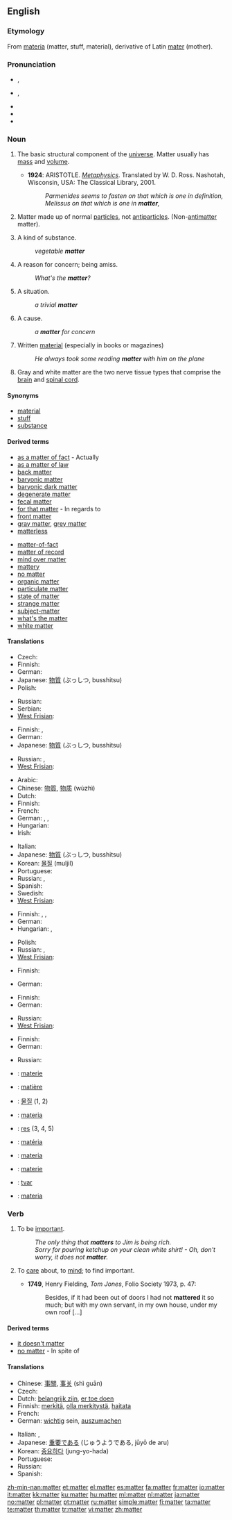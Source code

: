 {{wikipedia|Matter (disambiguation)}}

==English==
{{wikipedia}}
{{rank|public|others|anything|289|matter|passed|true|friend}}

===Etymology===
From {{etyl|la}} [[materia]] (matter, stuff, material), derivative of Latin [[mater]] (mother).

===Pronunciation===
* {{a|RP}} {{IPA|/ˈmætə/}}, {{SAMPA|/"m{t@/}}
* {{a|GenAm}} {{IPA|/ˈmætɚ/}}, {{SAMPA|/"m{t@`/}}
* {{audio|en-us-matter.ogg|Audio (US)}}
* {{rhymes|ætə(r)}}
* {{hyphenation|mat|ter}}

===Noun===
{{en-noun|s|-}}

# {{physics}} The basic structural component of the [[universe]].  Matter usually has [[mass]] and [[volume]].
#* '''1924''': ARISTOTLE.  ''[[S:Metaphysics/Book_I|Metaphysics]]''.  Translated by W. D. Ross.  Nashotah, Wisconsin, USA: The Classical Library, 2001.
#*: ''Parmenides seems to fasten on that which is one in definition, Melissus on that which is one in '''matter''',''
# {{physics}} Matter made up of normal [[particles]], not [[antiparticles]]. (Non-[[antimatter]] matter).
# A kind of substance.
#: ''vegetable '''matter'''''
# A reason for concern; being amiss.
#: ''What's the '''matter'''?''
# A situation.
#: ''a trivial '''matter'''''
# A cause.
#: ''a '''matter''' for concern''
# Written [[material]] (especially in books or magazines)
#: ''He always took some reading '''matter''' with him on the plane''
# {{neurology}} Gray and white matter are the two nerve tissue types that comprise the [[brain]] and [[spinal cord]].

====Synonyms====
* [[material]]
* [[stuff]]
* [[substance]]

====Derived terms====
{{rel-top|Terms derived from the noun "matter"}}
* [[as a matter of fact]] - Actually
* [[as a matter of law]]
* [[back matter]]
* [[baryonic matter]]
* [[baryonic dark matter]]
* [[degenerate matter]]
* [[fecal matter]]
* [[for that matter]] - In regards to
* [[front matter]]
* [[gray matter]], [[grey matter]]
* [[matterless]]
{{rel-mid}}
* [[matter-of-fact]]
* [[matter of record]]
* [[mind over matter]]
* [[mattery]]
* [[no matter]]
* [[organic matter]]
* [[particulate matter]]
* [[state of matter]]
* [[strange matter]]
* [[subject-matter]]
* [[what's the matter]]
* [[white matter]]
{{rel-bottom}}

====Translations====
{{trans-top|basic structural component of the universe}}
* Czech: {{t+|cs|hmota|f}}
* Finnish: {{t+|fi|aine}}
* German: {{t+|de|Materie|f}}
* Japanese: [[物質]] (ぶっしつ, busshitsu)
* Polish: {{t+|pl|materia|f}}
{{trans-mid}}
* Russian: {{t+|ru|материя|f|tr=materija|sc=Cyrl}}
* Serbian: {{t-|sr|tvar|f}}
* [[West Frisian]]: {{t|fy|matearje|c|xs=West Frisian}}
{{trans-bottom}}

{{trans-top|non-antimatter matter}}
* Finnish: {{t+|fi|materia}}, {{t+|fi|aine}}
* German: {{t+|de|Materie|f}}
* Japanese: [[物質]] (ぶっしつ, busshitsu)
{{trans-mid}}
* Russian: {{t+|ru|вещество|n|tr=veščestvó|sc=Cyrl}}, {{t+|ru|материя|f|tr=materija|sc=Cyrl}}
* [[West Frisian]]: {{t+|fy|matearje|c|xs=West Frisian}}
{{trans-bottom}}

{{trans-top|kind of substance}}
* Arabic: {{Arab|[[مادة]]}} {{IPAchar|(māda)}} {{f}}
* Chinese: [[物質]], [[物质]] (wùzhì)
* Dutch: {{t+|nl|stof|c}}
* Finnish: {{t+|fi|aine}}
* French: {{t+|fr|matière|f}}
* German: {{t+|de|Masse|f}}, {{t+|de|Substanz|f}}, {{t+|de|Stoff|m}}
* Hungarian: {{t+|hu|anyag}}
* Irish: {{t-|ga|ábhar|m|xs=Irish}}
{{trans-mid}}
* Italian: {{t+|it|materia|f}}
* Japanese: [[物質]] (ぶっしつ, busshitsu)
* Korean: [[물질]] (muljil)
* Portuguese: {{t|pt|matéria|f}}
* Russian: {{t+|ru|вещество|n|tr=veščestvó|sc=Cyrl}},  {{t+|ru|материал|m|tr=materiál|sc=Cyrl}}
* Spanish: {{t+|es|materia|f}}
* Swedish: {{t-|sv|stoff|c}}
* [[West Frisian]]: {{t+|fy|matearje|c|xs=West Frisian}}
{{trans-bottom}}

{{trans-top|reason for concern}}
* Finnish: {{t+|fi|pulma}}, {{t+|fi|ongelma}}, {{t-|fi|hätä}}
* German: {{t+|de|Angelegenheit|f}}
* Hungarian: {{t+|hu|ügy}}, {{t+|hu|dolog}}
{{trans-mid}}
* Polish: {{t+|pl|sprawa|f}}
* Russian: {{t+|ru|дело|n|tr=délo|sc=Cyrl}},  {{t+|ru|вопрос|m|tr=voprós|sc=Cyrl}}
* [[West Frisian]]: {{t+|fy|saak|c|xs=West Frisian}}
{{trans-bottom}}

{{trans-top|situation}}
* Finnish: {{t+|fi|tilanne}}
{{trans-mid}}
* German: {{t+|de|Angelegenheit|f}}
{{trans-bottom}}

{{trans-top|cause}}
* Finnish: {{t+|fi|aihe}}
* German: {{t+|de|Anlass|m}}
{{trans-mid}}
* Russian: {{t+|ru|повод|m|tr=póvod|sc=Cyrl}}
* [[West Frisian]]: {{t+|fy|saak|xs=West Frisian}}
{{trans-bottom}}

{{trans-top|neurology: nerve tissue type}}
* Finnish: {{t+|fi|aine}}
* German: {{t+|de|Substanz|f}}
{{trans-mid}}
* Russian: {{t+|ru|вещество|n|tr=veščestvó|sc=Cyrl}}
{{trans-bottom}}

{{checktrans-top}}
* {{ttbc|Dutch}}: [[materie]] {{f}}
* {{ttbc|French}}: [[matière]] {{f}}
* {{ttbc|Korean}}: [[물질]] (1, 2)
* {{ttbc|Interlingua}}: [[materia]]
* {{ttbc|Latin}}: [[res]] (3, 4, 5)
{{checktrans-mid}}
* {{ttbc|Portuguese}}: [[matéria]] {{f}}
* {{ttbc|Italian}}: [[materia]] {{f}}
* {{ttbc|Romanian}}: [[materie]] {{f}}
* {{ttbc|Serbian}}: [[tvar]]
* {{ttbc|Spanish}}: [[materia]] {{f}}
{{trans-bottom}}

===Verb===
{{en-verb}}

# {{intransitive}} To be [[important]].
#: ''The only thing that '''matters''' to Jim is being rich.''
#: ''Sorry for pouring ketchup on your clean white shirt! - Oh, don't worry, it does not '''matter'''.''
# {{transitive|obsolete|_|except|_|dialectal}} To [[care]] about, to [[mind]]; to find important.
#* '''1749''', Henry Fielding, ''Tom Jones'', Folio Society 1973, p. 47:
#*: Besides, if it had been out of doors I had not '''mattered''' it so much; but with my own servant, in my own house, under my own roof [...]

====Derived terms====
* [[it doesn't matter]]
* [[no matter]] - In spite of

====Translations====
{{trans-top|to be important}}
* Chinese: [[事關]], [[事关]] (shì guān)
* Czech: {{t-|cs|záležet}}
* Dutch: [[belangrijk zijn]], [[er toe doen]]
* Finnish: [[merkitä]], [[olla merkitystä]], [[haitata]]
* French: {{t+|fr|importer}}
* German: [[wichtig]] sein, [[auszumachen]]
{{trans-mid}}
* Italian: {{t+|it|importare}}, {{t+|it|contare}}
* Japanese: [[重要]]である (じゅうようである, jūyō de aru)
* Korean: [[중요]]하다 (jung-yo-hada)
* Portuguese: {{t+|pt|importar}}
* Russian: {{t+|ru|иметь|sc=Cyrl}} {{t+|ru|значение|tr=imét’ značénije|sc=Cyrl}}
* Spanish: {{t+|es|importar}}
{{trans-bottom}}

[[zh-min-nan:matter]]
[[et:matter]]
[[el:matter]]
[[es:matter]]
[[fa:matter]]
[[fr:matter]]
[[io:matter]]
[[it:matter]]
[[kk:matter]]
[[ku:matter]]
[[hu:matter]]
[[ml:matter]]
[[nl:matter]]
[[ja:matter]]
[[no:matter]]
[[pl:matter]]
[[pt:matter]]
[[ru:matter]]
[[simple:matter]]
[[fi:matter]]
[[ta:matter]]
[[te:matter]]
[[th:matter]]
[[tr:matter]]
[[vi:matter]]
[[zh:matter]]